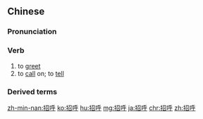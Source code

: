 ==Chinese==
{{zh-forms}}

===Pronunciation===
{{zh-pron
|m=zhāohū,tl=y
|c=ziu1 fu1
|h=pfs=chêu-fû
|mn=qz,tw,xm,zz:chio-ho͘/qz,xm,zz:chiau-ho͘
|cat=v
}}

===Verb===
{{zh-verb}}

# to [[greet]]
# to [[call]] on; to [[tell]]

===Derived terms===
{{zh-der|打招呼}}

{{zh-cat|Elementary}}

[[zh-min-nan:招呼]]
[[ko:招呼]]
[[hu:招呼]]
[[mg:招呼]]
[[ja:招呼]]
[[chr:招呼]]
[[zh:招呼]]
